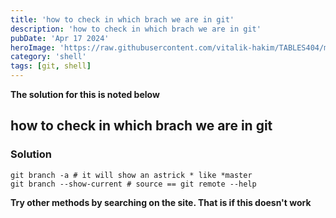 ---
title: 'how to check in which brach we are in git'
description: 'how to check in which brach we are in git'
pubDate: 'Apr 17 2024'
heroImage: 'https://raw.githubusercontent.com/vitalik-hakim/TABLES404/main/error_b/SHELL.jpg'
category: 'shell'
tags: [git, shell]
---

**The solution for this is noted below**

## how to check in which brach we are in git

### Solution

```shell
git branch -a # it will show an astrick * like *master
git branch --show-current # source == git remote --help
```
**Try other methods by searching on the site. That is if this doesn't work**
